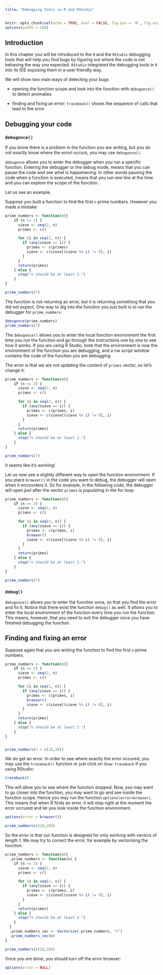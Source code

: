 ```yaml
---
title: "Debugging tools in R and RStudio"
---
```



```r
knitr::opts_chunk$set(echo = TRUE, eval = FALSE, fig.pos = 'H', fig.width = 4, fig.height = 3)
options(width = 108)
```


## Introduction

In this chapter you will be introduced to the `R` and the `RStudio` debugging tools that will help you find bugs by figuring out where the code is not behaving the way you expected. `RStudio` integrated the debugging tools in `R` into its IDE exposing them in a user friendly way. 

We will show two main ways of detecting your bugs

* opening the function scope and look into the function with `debugonce()` to detect anomalies

* finding and fixing an error: `traceback()` shows the sequence of calls that lead to the error


## Debugging your code

### `debugonce()`

If you know there is a problem in the function you are writing, but you do not exactly know where the errori occurs, you may use  `debugonce()`.

`debugonce` allows you to enter the debugger when you run a specific function. Entering the debugger or the debug mode, means that you can pause the code and see what is happenening. In other words pausing the code when a function is executed, means that you run one line at the time and you can explore the scope of the function.

Let us see an example.

Suppose you built a function to find the first `n` prime numbers. However you made a mistake:

```r
prime_numbers <- function(n){
    if (n >= 2) {
      sieve <- seq(2, n)
      primes <- c()

      for (i in seq(2, n)) {
        if (any(sieve == i)) {
          primes <- c(primes)
          sieve <- c(sieve[(sieve %% i) != 0], i)
        }
      }
      return(primes)
    } else {
      stop("n should be at least 2.")
    }
}

prime_numbers(7)

```

The function is not returning an error, but it is returning something that you did not expect. One way to dig into the function you just built is to run the debugger for `prime_numbers`:

```r
debugonce(prime_numbers)
prime_numbers(7)
```

The `debugonce()` allows you to enter the local function environment the first time you run the function and go through the instructions one by one to see how it works. If you are using R Studio, bote that the environment is now the environment of the function you are debugging, and a nw script window contains the code of the function you are debugging.

The error is that we are not updating the content of `primes` vector, so let's change it:

```r
prime_numbers <- function(n){
    if (n >= 2) {
      sieve <- seq(2, n)
      primes <- c()

      for (i in seq(2, n)) {
        if (any(sieve == i)) {
          primes <- c(primes, i)
          sieve <- c(sieve[(sieve %% i) != 0], i)
        }
      }
      return(primes)
    } else {
      stop("n should be at least 2.")
    }
}

prime_numbers(7)

```

It seems like it's working!

Let us now see a slightly different way to open the function environment. If you place `browser()` in the code you want to debug, the debugger will open when it encounters it. So for example, in the following code, the debugger will open just after the vector `primes` is populating in the for loop:

```r

prime_numbers <- function(n){
    if (n >= 2) {
      sieve <- seq(2, n)
      primes <- c()

      for (i in seq(2, n)) {
        if (any(sieve == i)) {
          primes <- c(primes, i)
          browser()
          sieve <- c(sieve[(sieve %% i) != 0], i)
        }
      }
      return(primes)
    } else {
      stop("n should be at least 2.")
    }
}

prime_numbers(7)

```


### `debug()`

`debugonce()` allows you to enter the function once, so that you find the error and fix it. Notice that there exist the function `debug()` as well. It allows you to enter the local environment of the function every time you run the function. This means, however, that you need to exit the debugger once you have finished debugging the function.


## Finding and fixing an error

Suppose again that you are writing the function to find the first `n` prime numbers.


```r

prime_numbers <- function(n){
    if (n >= 2) {
      sieve <- seq(2, n)
      primes <- c()

      for (i in seq(2, n)) {
        if (any(sieve == i)) {
          primes <- c(primes, i)
          browser()
          sieve <- c(sieve[(sieve %% i) != 0], i)
        }
      }
      return(primes)
    } else {
      stop("n should be at least 2.")
    }
}


prime_numbers(n = c(10,20))

```

We do get an error. In order to see where exactly the error occured, you may use the `traceback()` function or just click on `Show traceback` if you using RStudio:

```r

traceback()

```

This will allow you to see where the function stopped. Now, you may want to go closer into the function, you may want to go and see inside the function scope. Hence you may run the function `options(error=browser)`. This means that when R finds an error, it will stop right at the moment the error occured and let you look inside the function environment.

```r

options(error = browser())

prime_numbers(c(10,20))

```

So the error is that our function is designed for only working with vectors of length 1. We may try to correct the error, for example by vectorising the function.


```r

prime_numbers <- function(n){
  .prime_numbers <- function(n) {
    if (n >= 2) {
      sieve <- seq(2, n)
      primes <- c()

      for (i in seq(2, n)) {
        if (any(sieve == i)) {
          primes <- c(primes, i)
          sieve <- c(sieve[(sieve %% i) != 0], i)
        }
      }
      return(primes)
    } else {
      stop("n should be at least 2.")
    }
  }
  .prime_numbers_vec <- Vectorize(.prime_numbers, "n")
  .prime_numbers_vec(n)
}

prime_numbers(c(10,20))

```

<!--
C'è esempio di traceback migliore?
-->

Once you are done, you should turn off the error browser:

```r

options(error = NULL)

```


<!--
Aggiungere debugging da RStudio ?
-->
